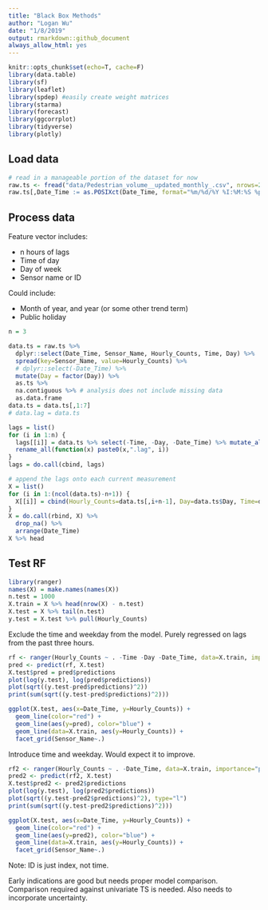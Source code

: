 ```yaml
---
title: "Black Box Methods"
author: "Logan Wu"
date: "1/8/2019"
output: rmarkdown::github_document
always_allow_html: yes
---
```


```r
knitr::opts_chunk$set(echo=T, cache=F)
library(data.table)
library(sf)
library(leaflet)
library(spdep) #easily create weight matrices
library(starma)
library(forecast)
library(ggcorrplot)
library(tidyverse)
library(plotly)
```

## Load data

```r
# read in a manageable portion of the dataset for now
raw.ts <- fread("data/Pedestrian_volume__updated_monthly_.csv", nrows=20000)
raw.ts[,Date_Time := as.POSIXct(Date_Time, format="%m/%d/%Y %I:%M:%S %p")]
```

## Process data

Feature vector includes:

- n hours of lags
- Time of day
- Day of week
- Sensor name or ID

Could include:

- Month of year, and year (or some other trend term)
- Public holiday

```r
n = 3

data.ts = raw.ts %>%
  dplyr::select(Date_Time, Sensor_Name, Hourly_Counts, Time, Day) %>%
  spread(key=Sensor_Name, value=Hourly_Counts) %>%
  # dplyr::select(-Date_Time) %>%
  mutate(Day = factor(Day)) %>%
  as.ts %>%
  na.contiguous %>% # analysis does not include missing data
  as.data.frame
data.ts = data.ts[,1:7]
# data.lag = data.ts

lags = list()
for (i in 1:n) {
  lags[[i]] = data.ts %>% select(-Time, -Day, -Date_Time) %>% mutate_all(function (x) lead(x, i)) %>%
  rename_all(function(x) paste0(x,".lag", i))
}
lags = do.call(cbind, lags)

# append the lags onto each current measurement
X = list()
for (i in 1:(ncol(data.ts)-n+1)) {
  X[[i]] = cbind(Hourly_Counts=data.ts[,i+n-1], Day=data.ts$Day, Time=data.ts$Time, Date_Time=data.ts$Date_Time, Sensor_Name=names(data.ts)[i+n], lags)
}
X = do.call(rbind, X) %>%
  drop_na() %>%
  arrange(Date_Time)
X %>% head
```

## Test RF

```r
library(ranger)
names(X) = make.names(names(X))
n.test = 1000
X.train = X %>% head(nrow(X) - n.test)
X.test = X %>% tail(n.test)
y.test = X.test %>% pull(Hourly_Counts)
```

Exclude the time and weekday from the model. Purely regressed on lags from the past three hours.

```r
rf <- ranger(Hourly_Counts ~ . -Time -Day -Date_Time, data=X.train, importance="permutation")
pred <- predict(rf, X.test)
X.test$pred = pred$predictions
plot(log(y.test), log(pred$predictions))
plot(sqrt((y.test-pred$predictions)^2))
print(sum(sqrt((y.test-pred$predictions)^2)))

ggplot(X.test, aes(x=Date_Time, y=Hourly_Counts)) +
  geom_line(color="red") +
  geom_line(aes(y=pred), color="blue") +
  geom_line(data=X.train, aes(y=Hourly_Counts)) +
  facet_grid(Sensor_Name~.)
```

Introduce time and weekday. Would expect it to improve.

```r
rf2 <- ranger(Hourly_Counts ~ . -Date_Time, data=X.train, importance="permutation")
pred2 <- predict(rf2, X.test)
X.test$pred2 <- pred2$predictions
plot(log(y.test), log(pred2$predictions))
plot(sqrt((y.test-pred2$predictions)^2), type="l")
print(sum(sqrt((y.test-pred2$predictions)^2)))

ggplot(X.test, aes(x=Date_Time, y=Hourly_Counts)) +
  geom_line(color="red") +
  geom_line(aes(y=pred2), color="blue") +
  geom_line(data=X.train, aes(y=Hourly_Counts)) +
  facet_grid(Sensor_Name~.)

```

Note: ID is just index, not time.

Early indications are good but needs proper model comparison. Comparison required against univariate TS is needed. Also needs to incorporate uncertainty.
